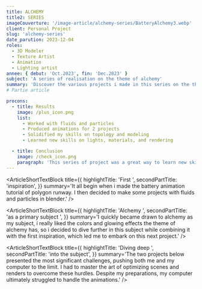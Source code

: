 ```yaml
---
title: ALCHEMY
title2: SERIES
imageCouverture: '/image-article/alchemy-series/BatteryAlchemy3.webp'
client: Personal Project
slug: 'alchemy-series'
date_parution: 2023-12-04
roles:
  - 3D Modeler
  - Texture Artist
  - Animation
  - Lighting artist
annee: { debut: 'Oct.2023', fin: 'Dec.2023' }
subject: 'A series of realisation on the theme of alchemy'
summary: 'Discover the various projects i made in this series on the theme of alchemy, learn how it all started and how this project was made. This project is based on Blender and Photoshop'
# Partie article

procons:
  - title: Results
    image: /plus_icon.png
    list:
      - Worked with fluids and particles
      - Produced animations for 2 projects
      - Solidified my skills on topology and modeling
      - Learned new skills on lights, materials, and rendering

  - title: Conclusion
    image: /check_icon.png
    paragraph: 'This series of project was a great way to learn new skills and to solidify my knowledge on modeling, topology, materials, lights, and rendering. I also learned how to work with fluids and particles in blender. I am very happy with the results and i am looking forward to making more projects like those.'
---
```



<ArticleShortTextBlock
  title={{
    highlightTitle: 'First ',
    secondPartTitle: 'inspiration',
  }}
  summary='It all begin when i made the battery animation tutorial of polygon runway. I then decided to make some projects with fluids and particles in blender.'
/>
<ArticleVideo
  src=' /image-article/alchemy-series/battery_anim.mp4'
  caption='battery animation'
/>

<ArticleShortTextBlock
  title={{
    highlightTitle: 'Alchemy ',
    secondPartTitle: 'as a primary subject ',
  }}
  summary='I quickly became drawn to alchemy as my subject, i really liked the colors and glowing effects the theme of alchemy has, so i decided to dive further in this subject while combining it with the first inspiration, which led me to embark on this next project.'
/>

<ArticleVideo
  src=' /image-article/alchemy-series/battery_alchemy1_anim.mp4'
  caption='Alchemy tank n°1 animation'
/>

<ArticleShortTextBlock
  title={{
    highlightTitle: 'Diving deep ',
    secondPartTitle: 'into the subject',
  }}
  summary='The two projects below presented the most significant challenges, pushing both me and my computer to the limit. I had to master the art of optimizing scenes and renders to overcome these hurdles. Despite my preparations, my computer ultimately struggled to handle the animations.'
/>

<ArticleImage
  src='/image-article/alchemy-series/BatteryAlchemy2.webp'
  alt='Alchemy tank N°2'
  caption='Alchemy tank N°2'
/>
<ArticleImage
  src='/image-article/alchemy-series/BatteryAlchemy3.webp'
  alt='Alchemy tank N°3'
  caption='Alchemy tank N°3'
/>
